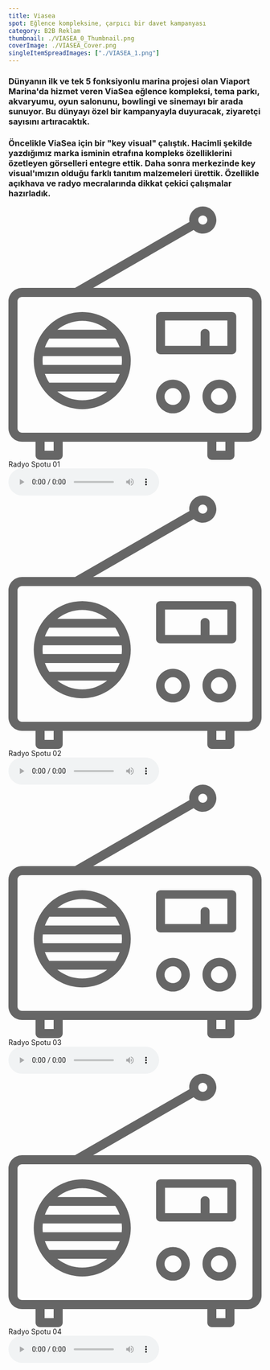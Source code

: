 ```yaml
---
title: Viasea
spot: Eğlence kompleksine, çarpıcı bir davet kampanyası
category: B2B Reklam
thumbnail: ./VIASEA_0_Thumbnail.png
coverImage: ./VIASEA_Cover.png
singleItemSpreadImages: ["./VIASEA_1.png"]
---
```


### Dünyanın ilk ve tek 5 fonksiyonlu marina projesi olan Viaport Marina'da hizmet veren ViaSea eğlence kompleksi, tema parkı, akvaryumu, oyun salonunu, bowlingi ve sinemayı bir arada sunuyor. Bu dünyayı özel bir kampanyayla duyuracak, ziyaretçi sayısını artıracaktık.

### Öncelikle ViaSea için bir "key visual" çalıştık. Hacimli şekilde yazdığımız marka isminin etrafına kompleks özelliklerini özetleyen görselleri entegre ettik. Daha sonra merkezinde key visual'ımızın olduğu farklı tanıtım malzemeleri ürettik. Özellikle açıkhava ve radyo mecralarında dikkat çekici çalışmalar hazırladık.

<div class="columns-1 md:columns-2">
	<div class="audio-player mb-3 break-inside-avoid bg-[#f1f3f4] p-3">
		<div class="mb-2 mt-3 flex items-center justify-between px-6 font-zilla text-xl text-mavi">
			<svg xmlns="http://www.w3.org/2000/svg" class="h-10 w-auto" viewBox="0 0 143 143">
				<path
					d="M83.42,107.25c0-5.26,4.28-9.53,9.53-9.53s9.53,4.28,9.53,9.53-4.28,9.53-9.53,9.53-9.53-4.28-9.53-9.53ZM88.18,107.25c0,2.63,2.14,4.77,4.77,4.77s4.77-2.14,4.77-4.77-2.14-4.77-4.77-4.77-4.77,2.14-4.77,4.77ZM109.63,107.25c0-5.26,4.28-9.53,9.53-9.53s9.53,4.28,9.53,9.53-4.28,9.53-9.53,9.53-9.53-4.28-9.53-9.53ZM114.4,107.25c0,2.63,2.14,4.77,4.77,4.77s4.77-2.14,4.77-4.77-2.14-4.77-4.77-4.77-4.77,2.14-4.77,4.77ZM85.93,59.58h40.25c1.39,0,2.52,1.07,2.52,2.38v19.07c0,1.32-1.13,2.38-2.52,2.38h-40.25c-1.39,0-2.52-1.06-2.52-2.38v-19.07c0-1.32,1.13-2.38,2.52-2.38ZM88.45,64.35v14.3h20.13v-7.15c0-1.32,1.13-2.38,2.52-2.38s2.52,1.06,2.52,2.38v7.15h10.06v-14.3h-35.22ZM20.06,70.25c5.02-6.48,12.85-10.67,21.65-10.67s16.64,4.2,21.66,10.68c.07.06.11.15.18.23,3.48,4.6,5.57,10.3,5.57,16.49s-2.08,11.87-5.55,16.46c-.07.09-.12.2-.2.27-5.02,6.48-12.85,10.67-21.66,10.67s-16.64-4.2-21.66-10.67c-.07-.07-.11-.16-.17-.24-3.49-4.6-5.58-10.31-5.58-16.5s2.07-11.84,5.52-16.43c.08-.1.14-.21.23-.31ZM41.71,64.57c-5.33,0-10.22,1.87-14.07,4.98h28.13c-3.85-3.11-8.74-4.98-14.06-4.98ZM23.08,74.53c-1.03,1.53-1.85,3.21-2.48,4.98h42.23c-.63-1.77-1.46-3.45-2.49-4.98H23.08ZM19.28,86.99c0,.84.06,1.67.14,2.49h44.56c.09-.82.14-1.65.14-2.49s-.06-1.67-.14-2.49H19.43c-.08.82-.14,1.65-.14,2.49ZM20.59,94.47c.63,1.77,1.45,3.45,2.48,4.98h37.27c1.03-1.53,1.86-3.21,2.49-4.98H20.59ZM27.64,104.43c3.86,3.11,8.75,4.98,14.07,4.98s10.21-1.87,14.06-4.98h-28.13ZM102.14,7.66c0-4.22,3.44-7.66,7.66-7.66s7.66,3.44,7.66,7.66-3.43,7.66-7.66,7.66c-2.01,0-3.83-.8-5.19-2.06l-56.77,32.71h87.5c4.22,0,7.66,3.44,7.66,7.66v71.49c0,4.22-3.44,7.66-7.66,7.66h-7.66v7.66c0,1.41-1.14,2.55-2.55,2.55h-10.21c-1.41,0-2.55-1.14-2.55-2.55v-7.66H30.64v7.66c0,1.41-1.14,2.55-2.55,2.55h-10.21c-1.41,0-2.55-1.14-2.55-2.55v-7.66h-7.66c-4.22,0-7.66-3.44-7.66-7.66V53.63c0-4.22,3.44-7.66,7.66-7.66h29.94L102.25,8.72c-.05-.35-.11-.7-.11-1.06ZM107.25,7.66c0,1.41,1.14,2.55,2.55,2.55s2.55-1.14,2.55-2.55-1.14-2.55-2.55-2.55-2.55,1.14-2.55,2.55ZM5.11,125.12c0,1.41,1.14,2.55,2.55,2.55h127.68c1.41,0,2.55-1.14,2.55-2.55V53.63c0-1.41-1.14-2.55-2.55-2.55H7.66c-1.41,0-2.55,1.14-2.55,2.55v71.49ZM117.46,137.89h5.11v-5.11h-5.11v5.11ZM20.43,137.89h5.11v-5.11h-5.11v5.11Z"
					fill="#666"
				/>
			</svg>
			<span>Radyo Spotu 01</span>
		</div>
		<audio controls class="w-full">
			<source src="/src/media/viasea-v1.mp3" type="audio/mpeg" />
			Your browser does not support the audio element.
		</audio>
	</div>
	<div class="audio-player my-3 break-inside-avoid bg-[#f1f3f4] p-3">
		<div class="mb-2 mt-3 flex items-center justify-between px-6 font-zilla text-xl text-mavi">
			<svg xmlns="http://www.w3.org/2000/svg" class="h-10 w-auto" viewBox="0 0 143 143">
				<path
					d="M83.42,107.25c0-5.26,4.28-9.53,9.53-9.53s9.53,4.28,9.53,9.53-4.28,9.53-9.53,9.53-9.53-4.28-9.53-9.53ZM88.18,107.25c0,2.63,2.14,4.77,4.77,4.77s4.77-2.14,4.77-4.77-2.14-4.77-4.77-4.77-4.77,2.14-4.77,4.77ZM109.63,107.25c0-5.26,4.28-9.53,9.53-9.53s9.53,4.28,9.53,9.53-4.28,9.53-9.53,9.53-9.53-4.28-9.53-9.53ZM114.4,107.25c0,2.63,2.14,4.77,4.77,4.77s4.77-2.14,4.77-4.77-2.14-4.77-4.77-4.77-4.77,2.14-4.77,4.77ZM85.93,59.58h40.25c1.39,0,2.52,1.07,2.52,2.38v19.07c0,1.32-1.13,2.38-2.52,2.38h-40.25c-1.39,0-2.52-1.06-2.52-2.38v-19.07c0-1.32,1.13-2.38,2.52-2.38ZM88.45,64.35v14.3h20.13v-7.15c0-1.32,1.13-2.38,2.52-2.38s2.52,1.06,2.52,2.38v7.15h10.06v-14.3h-35.22ZM20.06,70.25c5.02-6.48,12.85-10.67,21.65-10.67s16.64,4.2,21.66,10.68c.07.06.11.15.18.23,3.48,4.6,5.57,10.3,5.57,16.49s-2.08,11.87-5.55,16.46c-.07.09-.12.2-.2.27-5.02,6.48-12.85,10.67-21.66,10.67s-16.64-4.2-21.66-10.67c-.07-.07-.11-.16-.17-.24-3.49-4.6-5.58-10.31-5.58-16.5s2.07-11.84,5.52-16.43c.08-.1.14-.21.23-.31ZM41.71,64.57c-5.33,0-10.22,1.87-14.07,4.98h28.13c-3.85-3.11-8.74-4.98-14.06-4.98ZM23.08,74.53c-1.03,1.53-1.85,3.21-2.48,4.98h42.23c-.63-1.77-1.46-3.45-2.49-4.98H23.08ZM19.28,86.99c0,.84.06,1.67.14,2.49h44.56c.09-.82.14-1.65.14-2.49s-.06-1.67-.14-2.49H19.43c-.08.82-.14,1.65-.14,2.49ZM20.59,94.47c.63,1.77,1.45,3.45,2.48,4.98h37.27c1.03-1.53,1.86-3.21,2.49-4.98H20.59ZM27.64,104.43c3.86,3.11,8.75,4.98,14.07,4.98s10.21-1.87,14.06-4.98h-28.13ZM102.14,7.66c0-4.22,3.44-7.66,7.66-7.66s7.66,3.44,7.66,7.66-3.43,7.66-7.66,7.66c-2.01,0-3.83-.8-5.19-2.06l-56.77,32.71h87.5c4.22,0,7.66,3.44,7.66,7.66v71.49c0,4.22-3.44,7.66-7.66,7.66h-7.66v7.66c0,1.41-1.14,2.55-2.55,2.55h-10.21c-1.41,0-2.55-1.14-2.55-2.55v-7.66H30.64v7.66c0,1.41-1.14,2.55-2.55,2.55h-10.21c-1.41,0-2.55-1.14-2.55-2.55v-7.66h-7.66c-4.22,0-7.66-3.44-7.66-7.66V53.63c0-4.22,3.44-7.66,7.66-7.66h29.94L102.25,8.72c-.05-.35-.11-.7-.11-1.06ZM107.25,7.66c0,1.41,1.14,2.55,2.55,2.55s2.55-1.14,2.55-2.55-1.14-2.55-2.55-2.55-2.55,1.14-2.55,2.55ZM5.11,125.12c0,1.41,1.14,2.55,2.55,2.55h127.68c1.41,0,2.55-1.14,2.55-2.55V53.63c0-1.41-1.14-2.55-2.55-2.55H7.66c-1.41,0-2.55,1.14-2.55,2.55v71.49ZM117.46,137.89h5.11v-5.11h-5.11v5.11ZM20.43,137.89h5.11v-5.11h-5.11v5.11Z"
					fill="#666"
				/>
			</svg>
			<span>Radyo Spotu 02</span>
		</div>
		<audio controls class="w-full">
			<source src="/src/media/viasea-v2.mp3" type="audio/mpeg" />
			Your browser does not support the audio element.
		</audio>
	</div>
	<div class="audio-player mt-3 break-inside-avoid bg-[#f1f3f4] p-3">
		<div class="mb-2 mt-3 flex items-center justify-between px-6 font-zilla text-xl text-mavi">
			<svg xmlns="http://www.w3.org/2000/svg" class="h-10 w-auto" viewBox="0 0 143 143">
				<path
					d="M83.42,107.25c0-5.26,4.28-9.53,9.53-9.53s9.53,4.28,9.53,9.53-4.28,9.53-9.53,9.53-9.53-4.28-9.53-9.53ZM88.18,107.25c0,2.63,2.14,4.77,4.77,4.77s4.77-2.14,4.77-4.77-2.14-4.77-4.77-4.77-4.77,2.14-4.77,4.77ZM109.63,107.25c0-5.26,4.28-9.53,9.53-9.53s9.53,4.28,9.53,9.53-4.28,9.53-9.53,9.53-9.53-4.28-9.53-9.53ZM114.4,107.25c0,2.63,2.14,4.77,4.77,4.77s4.77-2.14,4.77-4.77-2.14-4.77-4.77-4.77-4.77,2.14-4.77,4.77ZM85.93,59.58h40.25c1.39,0,2.52,1.07,2.52,2.38v19.07c0,1.32-1.13,2.38-2.52,2.38h-40.25c-1.39,0-2.52-1.06-2.52-2.38v-19.07c0-1.32,1.13-2.38,2.52-2.38ZM88.45,64.35v14.3h20.13v-7.15c0-1.32,1.13-2.38,2.52-2.38s2.52,1.06,2.52,2.38v7.15h10.06v-14.3h-35.22ZM20.06,70.25c5.02-6.48,12.85-10.67,21.65-10.67s16.64,4.2,21.66,10.68c.07.06.11.15.18.23,3.48,4.6,5.57,10.3,5.57,16.49s-2.08,11.87-5.55,16.46c-.07.09-.12.2-.2.27-5.02,6.48-12.85,10.67-21.66,10.67s-16.64-4.2-21.66-10.67c-.07-.07-.11-.16-.17-.24-3.49-4.6-5.58-10.31-5.58-16.5s2.07-11.84,5.52-16.43c.08-.1.14-.21.23-.31ZM41.71,64.57c-5.33,0-10.22,1.87-14.07,4.98h28.13c-3.85-3.11-8.74-4.98-14.06-4.98ZM23.08,74.53c-1.03,1.53-1.85,3.21-2.48,4.98h42.23c-.63-1.77-1.46-3.45-2.49-4.98H23.08ZM19.28,86.99c0,.84.06,1.67.14,2.49h44.56c.09-.82.14-1.65.14-2.49s-.06-1.67-.14-2.49H19.43c-.08.82-.14,1.65-.14,2.49ZM20.59,94.47c.63,1.77,1.45,3.45,2.48,4.98h37.27c1.03-1.53,1.86-3.21,2.49-4.98H20.59ZM27.64,104.43c3.86,3.11,8.75,4.98,14.07,4.98s10.21-1.87,14.06-4.98h-28.13ZM102.14,7.66c0-4.22,3.44-7.66,7.66-7.66s7.66,3.44,7.66,7.66-3.43,7.66-7.66,7.66c-2.01,0-3.83-.8-5.19-2.06l-56.77,32.71h87.5c4.22,0,7.66,3.44,7.66,7.66v71.49c0,4.22-3.44,7.66-7.66,7.66h-7.66v7.66c0,1.41-1.14,2.55-2.55,2.55h-10.21c-1.41,0-2.55-1.14-2.55-2.55v-7.66H30.64v7.66c0,1.41-1.14,2.55-2.55,2.55h-10.21c-1.41,0-2.55-1.14-2.55-2.55v-7.66h-7.66c-4.22,0-7.66-3.44-7.66-7.66V53.63c0-4.22,3.44-7.66,7.66-7.66h29.94L102.25,8.72c-.05-.35-.11-.7-.11-1.06ZM107.25,7.66c0,1.41,1.14,2.55,2.55,2.55s2.55-1.14,2.55-2.55-1.14-2.55-2.55-2.55-2.55,1.14-2.55,2.55ZM5.11,125.12c0,1.41,1.14,2.55,2.55,2.55h127.68c1.41,0,2.55-1.14,2.55-2.55V53.63c0-1.41-1.14-2.55-2.55-2.55H7.66c-1.41,0-2.55,1.14-2.55,2.55v71.49ZM117.46,137.89h5.11v-5.11h-5.11v5.11ZM20.43,137.89h5.11v-5.11h-5.11v5.11Z"
					fill="#666"
				/>
			</svg>
			<span>Radyo Spotu 03</span>
		</div>
		<audio controls class="w-full">
			<source src="/src/media/viasea-v3.mp3" type="audio/mpeg" />
			Your browser does not support the audio element.
		</audio>
	</div>
	<div class="audio-player mt-3 break-inside-avoid bg-[#f1f3f4] p-3">
		<div class="mb-2 mt-3 flex items-center justify-between px-6 font-zilla text-xl text-mavi">
			<svg xmlns="http://www.w3.org/2000/svg" class="h-10 w-auto" viewBox="0 0 143 143">
				<path
					d="M83.42,107.25c0-5.26,4.28-9.53,9.53-9.53s9.53,4.28,9.53,9.53-4.28,9.53-9.53,9.53-9.53-4.28-9.53-9.53ZM88.18,107.25c0,2.63,2.14,4.77,4.77,4.77s4.77-2.14,4.77-4.77-2.14-4.77-4.77-4.77-4.77,2.14-4.77,4.77ZM109.63,107.25c0-5.26,4.28-9.53,9.53-9.53s9.53,4.28,9.53,9.53-4.28,9.53-9.53,9.53-9.53-4.28-9.53-9.53ZM114.4,107.25c0,2.63,2.14,4.77,4.77,4.77s4.77-2.14,4.77-4.77-2.14-4.77-4.77-4.77-4.77,2.14-4.77,4.77ZM85.93,59.58h40.25c1.39,0,2.52,1.07,2.52,2.38v19.07c0,1.32-1.13,2.38-2.52,2.38h-40.25c-1.39,0-2.52-1.06-2.52-2.38v-19.07c0-1.32,1.13-2.38,2.52-2.38ZM88.45,64.35v14.3h20.13v-7.15c0-1.32,1.13-2.38,2.52-2.38s2.52,1.06,2.52,2.38v7.15h10.06v-14.3h-35.22ZM20.06,70.25c5.02-6.48,12.85-10.67,21.65-10.67s16.64,4.2,21.66,10.68c.07.06.11.15.18.23,3.48,4.6,5.57,10.3,5.57,16.49s-2.08,11.87-5.55,16.46c-.07.09-.12.2-.2.27-5.02,6.48-12.85,10.67-21.66,10.67s-16.64-4.2-21.66-10.67c-.07-.07-.11-.16-.17-.24-3.49-4.6-5.58-10.31-5.58-16.5s2.07-11.84,5.52-16.43c.08-.1.14-.21.23-.31ZM41.71,64.57c-5.33,0-10.22,1.87-14.07,4.98h28.13c-3.85-3.11-8.74-4.98-14.06-4.98ZM23.08,74.53c-1.03,1.53-1.85,3.21-2.48,4.98h42.23c-.63-1.77-1.46-3.45-2.49-4.98H23.08ZM19.28,86.99c0,.84.06,1.67.14,2.49h44.56c.09-.82.14-1.65.14-2.49s-.06-1.67-.14-2.49H19.43c-.08.82-.14,1.65-.14,2.49ZM20.59,94.47c.63,1.77,1.45,3.45,2.48,4.98h37.27c1.03-1.53,1.86-3.21,2.49-4.98H20.59ZM27.64,104.43c3.86,3.11,8.75,4.98,14.07,4.98s10.21-1.87,14.06-4.98h-28.13ZM102.14,7.66c0-4.22,3.44-7.66,7.66-7.66s7.66,3.44,7.66,7.66-3.43,7.66-7.66,7.66c-2.01,0-3.83-.8-5.19-2.06l-56.77,32.71h87.5c4.22,0,7.66,3.44,7.66,7.66v71.49c0,4.22-3.44,7.66-7.66,7.66h-7.66v7.66c0,1.41-1.14,2.55-2.55,2.55h-10.21c-1.41,0-2.55-1.14-2.55-2.55v-7.66H30.64v7.66c0,1.41-1.14,2.55-2.55,2.55h-10.21c-1.41,0-2.55-1.14-2.55-2.55v-7.66h-7.66c-4.22,0-7.66-3.44-7.66-7.66V53.63c0-4.22,3.44-7.66,7.66-7.66h29.94L102.25,8.72c-.05-.35-.11-.7-.11-1.06ZM107.25,7.66c0,1.41,1.14,2.55,2.55,2.55s2.55-1.14,2.55-2.55-1.14-2.55-2.55-2.55-2.55,1.14-2.55,2.55ZM5.11,125.12c0,1.41,1.14,2.55,2.55,2.55h127.68c1.41,0,2.55-1.14,2.55-2.55V53.63c0-1.41-1.14-2.55-2.55-2.55H7.66c-1.41,0-2.55,1.14-2.55,2.55v71.49ZM117.46,137.89h5.11v-5.11h-5.11v5.11ZM20.43,137.89h5.11v-5.11h-5.11v5.11Z"
					fill="#666"
				/>
			</svg>
			<span>Radyo Spotu 04</span>
		</div>
		<audio controls class="w-full">
			<source src="/src/media/viasea-v4.mp3" type="audio/mpeg" />
			Your browser does not support the audio element.
		</audio>
	</div>
</div>
